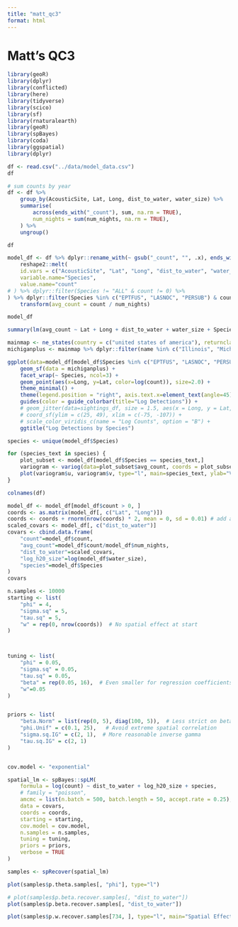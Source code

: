```yaml
---
title: "matt_qc3"
format: html
---
```


# Matt's QC3

```r
library(geoR)
library(dplyr)
library(conflicted)
library(here)
library(tidyverse)
library(scico)
library(sf)
library(rnaturalearth)
library(geoR)
library(spBayes)
library(coda)
library(ggspatial)
library(dplyr)

df <- read.csv("../data/model_data.csv")
df
```

```r
# sum counts by year
df <- df %>%
    group_by(AcousticSite, Lat, Long, dist_to_water, water_size) %>%
    summarise(
        across(ends_with("_count"), sum, na.rm = TRUE),
        num_nights = sum(num_nights, na.rm = TRUE),
    ) %>%
    ungroup()

df
```


```r

model_df <- df %>% dplyr::rename_with(~ gsub("_count", "", .x), ends_with("_count"))  %>% 
    reshape2::melt(
    id.vars = c("AcousticSite", "Lat", "Long", "dist_to_water", "water_size", "num_nights"),
    variable.name="Species",
    value.name="count"
# ) %>% dplyr::filter(Species != "ALL" & count != 0) %>% 
) %>% dplyr::filter(Species %in% c("EPTFUS", "LASNOC", "PERSUB") & count != 0) %>% 
    transform(avg_count = count / num_nights)

model_df
```

```r

summary(lm(avg_count ~ Lat + Long + dist_to_water + water_size + Species, model_df))

```

```r

mainmap <- ne_states(country = c("united states of america"), returnclass = "sf")
michiganplus <- mainmap %>% dplyr::filter(name %in% c("Illinois", "Michigan", "Wisconsin", "Ontario", "Ohio", "Indiana", "Pennsylvania", "New York", "West Virginia", "Minnesota", "Iowa", "Texas", "Kansas", "Oklahoma", "Nebraska", "Missouri"))

ggplot(data=model_df[model_df$Species %in% c("EPTFUS", "LASNOC", "PERSUB"),]) +
    geom_sf(data = michiganplus) + 
    facet_wrap(~ Species, ncol=3) + 
    geom_point(aes(x=Long, y=Lat, color=log(count)), size=2.0) +
    theme_minimal() +
    theme(legend.position = "right", axis.text.x=element_text(angle=45)) +
    guides(color = guide_colorbar(title="Log Detections")) +
    # geom_jitter(data=sightings_df, size = 1.5, aes(x = Long, y = Lat, color = log1p(count))) +
    # coord_sf(ylim = c(25, 49), xlim = c(-75, -107)) +
    # scale_color_viridis_c(name = "Log Counts", option = "B") +
    ggtitle("Log Detections by Species")
```
```r
species <- unique(model_df$Species)

for (species_text in species) {
    plot_subset <- model_df[model_df$Species == species_text,]
    variogram <- variog(data=plot_subset$avg_count, coords = plot_subset[, c("Lat", "Long")])
    plot(variogram$u, variogram$v, type="l", main=species_text, ylab="Var", xlab="Distance")
}

```

```r
colnames(df)
```

```r
model_df <- model_df[model_df$count > 0, ]
coords <- as.matrix(model_df[, c("Lat", "Long")])
coords <- coords + rnorm(nrow(coords) * 2, mean = 0, sd = 0.01) # add a little noise to avoid singularity in the covariance matrix
scaled_covars <- model_df[, c("dist_to_water")]
covars <- cbind.data.frame(
    "count"=model_df$count,
    "avg_count"=model_df$count/model_df$num_nights,
    "dist_to_water"=scaled_covars, 
    "log_h20_size"=log(model_df$water_size), 
    "species"=model_df$Species
)
covars
```


```r
n.samples <- 10000
starting <- list(
    "phi" = 4,
    "sigma.sq" = 5,  
    "tau.sq" = 5,  
    "w" = rep(0, nrow(coords))  # No spatial effect at start
)



tuning <- list(
    "phi" = 0.05,  
    "sigma.sq" = 0.05,
    "tau.sq" = 0.05,
    "beta" = rep(0.05, 16),  # Even smaller for regression coefficients
    "w"=0.05
)


priors <- list(
    "beta.Norm" = list(rep(0, 5), diag(100, 5)),  # Less strict on betas
    "phi.Unif" = c(0.1, 25),   # Avoid extreme spatial correlation
    "sigma.sq.IG" = c(2, 1),  # More reasonable inverse gamma
    "tau.sq.IG" = c(2, 1)
)


cov.model <- "exponential"

spatial_lm <- spBayes::spLM(
    formula = log(count) ~ dist_to_water + log_h20_size + species,
    # family = "poisson",
    amcmc = list(n.batch = 500, batch.length = 50, accept.rate = 0.25),
    data = covars,
    coords = coords,
    starting = starting,
    cov.model = cov.model,
    n.samples = n.samples,
    tuning = tuning,
    priors = priors,
    verbose = TRUE
)


```

```r
samples <- spRecover(spatial_lm)
```

```r
plot(samples$p.theta.samples[, "phi"], type="l")

# plot(samples$p.beta.recover.samples[, "dist_to_water"])
plot(samples$p.beta.recover.samples[, "dist_to_water"])

plot(samples$p.w.recover.samples[734, ], type="l", main="Spatial Effect Sample Path") # Plot the spatial effect for the first site
```

